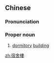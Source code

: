 {{also|宿舍楼}}
==Chinese==
{{zh-forms|s=宿舍楼|type=21}}

===Pronunciation===
{{zh-pron
|m=sùshèlóu
|c=suk1 se3 lau4
|cat=n
}}

===Proper noun===
{{zh-proper noun|mw=幢|mw2=座}}

# [[dormitory]] [[building]]

[[zh:宿舍樓]]